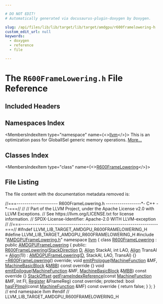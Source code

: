 ```yaml
---

# DO NOT EDIT!
# Automatically generated via docusaurus-plugin-doxygen by Doxygen.

slug: /api/files/lib/lib/target/lib/target/amdgpu/r600framelowering-h
custom_edit_url: null
keywords:
  - doxygen
  - reference
  - file

---
```





# The `R600FrameLowering.h` File Reference

<DoxygenPage pluginConfig={pluginConfig}>



## Included Headers

<IncludesList>
<IncludesListItem
  filePath="AMDGPUFrameLowering.h"
  permalink="/docs/api/files/lib/lib/target/lib/target/amdgpu/amdgpuframelowering-h"
  isLocal="true" />
</IncludesList>

## Namespaces Index

<MembersIndex>

<MembersIndexItem
  type="namespace"
  name={<><a href="/docs/api/namespaces/llvm">llvm</a></>}>
This is an optimization pass for GlobalISel generic memory operations. <a href="/docs/api/namespaces/llvm/#details">More...</a>
</MembersIndexItem>

</MembersIndex>

## Classes Index

<MembersIndex>

<MembersIndexItem
  type="class"
  name={<><a href="/docs/api/classes/llvm/r600framelowering">R600FrameLowering</a></>}>
</MembersIndexItem>

</MembersIndex>


## File Listing

The file content with the documentation metadata removed is:

<ProgramListing>

<Link id="l00001" /><CodeLine lineNumber="1"><Highlight kind="comment">//===--------------------- R600FrameLowering.h ------------------&#42;- C++ -&#42;-===//</Highlight><Highlight kind="normal"></Highlight></CodeLine>
<Link id="l00002" /><CodeLine lineNumber="2"><Highlight kind="normal"></Highlight><Highlight kind="comment">//</Highlight><Highlight kind="normal"></Highlight></CodeLine>
<Link id="l00003" /><CodeLine lineNumber="3"><Highlight kind="normal"></Highlight><Highlight kind="comment">// Part of the LLVM Project, under the Apache License v2.0 with LLVM Exceptions.</Highlight><Highlight kind="normal"></Highlight></CodeLine>
<Link id="l00004" /><CodeLine lineNumber="4"><Highlight kind="normal"></Highlight><Highlight kind="comment">// See https://llvm.org/LICENSE.txt for license information.</Highlight><Highlight kind="normal"></Highlight></CodeLine>
<Link id="l00005" /><CodeLine lineNumber="5"><Highlight kind="normal"></Highlight><Highlight kind="comment">// SPDX-License-Identifier: Apache-2.0 WITH LLVM-exception</Highlight><Highlight kind="normal"></Highlight></CodeLine>
<Link id="l00006" /><CodeLine lineNumber="6"><Highlight kind="normal"></Highlight><Highlight kind="comment">//</Highlight><Highlight kind="normal"></Highlight></CodeLine>
<Link id="l00007" /><CodeLine lineNumber="7"><Highlight kind="normal"></Highlight><Highlight kind="comment">//===----------------------------------------------------------------------===//</Highlight><Highlight kind="normal"></Highlight></CodeLine>
<Link id="l00008" /><CodeLine lineNumber="8"><Highlight kind="normal"></Highlight></CodeLine>
<Link id="l00009" /><CodeLine lineNumber="9"><Highlight kind="normal"></Highlight><Highlight kind="preprocessor">#ifndef LLVM&#95;LIB&#95;TARGET&#95;AMDGPU&#95;R600FRAMELOWERING&#95;H</Highlight><Highlight kind="normal"></Highlight></CodeLine>
<Link id="l00010" /><CodeLine lineNumber="10"><Highlight kind="normal"></Highlight><Highlight kind="preprocessor">#define LLVM&#95;LIB&#95;TARGET&#95;AMDGPU&#95;R600FRAMELOWERING&#95;H</Highlight><Highlight kind="normal"></Highlight></CodeLine>
<Link id="l00011" /><CodeLine lineNumber="11"><Highlight kind="normal"></Highlight></CodeLine>
<Link id="l00012" /><CodeLine lineNumber="12"><Highlight kind="normal"></Highlight><Highlight kind="preprocessor">#include &quot;<a href="/docs/api/files/lib/lib/target/lib/target/amdgpu/amdgpuframelowering-h">AMDGPUFrameLowering.h</a>&quot;</Highlight><Highlight kind="normal"></Highlight></CodeLine>
<Link id="l00013" /><CodeLine lineNumber="13"><Highlight kind="normal"></Highlight></CodeLine>
<Link id="l00014" /><CodeLine lineNumber="14"><Highlight kind="normal"></Highlight><Highlight kind="keyword">namespace </Highlight><Highlight kind="normal"><a href="/docs/api/namespaces/llvm">llvm</a> &#123;</Highlight></CodeLine>
<Link id="l00015" /><CodeLine lineNumber="15"><Highlight kind="normal"></Highlight></CodeLine>
<Link id="l00016" /><CodeLine lineNumber="16" lineLink="/docs/api/classes/llvm/r600framelowering"><Highlight kind="normal"></Highlight><Highlight kind="keyword">class </Highlight><Highlight kind="normal"><a href="/docs/api/classes/llvm/r600framelowering/#a044100e72ac7deeab87cf577a858b682">R600FrameLowering</a> : </Highlight><Highlight kind="keyword">public</Highlight><Highlight kind="normal"> <a href="/docs/api/classes/llvm/amdgpuframelowering/#a44927406cef05cf099a7cfffb4edd533">AMDGPUFrameLowering</a> &#123;</Highlight></CodeLine>
<Link id="l00017" /><CodeLine lineNumber="17"><Highlight kind="normal"></Highlight><Highlight kind="keyword">public</Highlight><Highlight kind="normal">:</Highlight></CodeLine>
<Link id="l00018" /><CodeLine lineNumber="18" lineLink="/docs/api/classes/llvm/r600framelowering/#a044100e72ac7deeab87cf577a858b682"><Highlight kind="normal">  <a href="/docs/api/classes/llvm/r600framelowering/#a044100e72ac7deeab87cf577a858b682">R600FrameLowering</a>(<a href="/docs/api/classes/llvm/targetframelowering/#a453c74e2daac0745b53f8b31c11fc50c">StackDirection</a> <a href="/docs/api/files/lib/lib/ir/builtingcs-cpp/#a6a9f043784cf87001c84980afa76da82">D</a>, <a href="/docs/api/structs/llvm/align">Align</a> StackAl, </Highlight><Highlight kind="keywordtype">int</Highlight><Highlight kind="normal"> LAO,</Highlight></CodeLine>
<Link id="l00019" /><CodeLine lineNumber="19"><Highlight kind="normal">                    <a href="/docs/api/structs/llvm/align">Align</a> TransAl = <a href="/docs/api/structs/llvm/align">Align</a>(1))</Highlight></CodeLine>
<Link id="l00020" /><CodeLine lineNumber="20"><Highlight kind="normal">      : <a href="/docs/api/classes/llvm/amdgpuframelowering/#a44927406cef05cf099a7cfffb4edd533">AMDGPUFrameLowering</a>(<a href="/docs/api/files/lib/lib/ir/builtingcs-cpp/#a6a9f043784cf87001c84980afa76da82">D</a>, StackAl, LAO, TransAl) &#123;&#125;</Highlight></CodeLine>
<Link id="l00021" /><CodeLine lineNumber="21" lineLink="/docs/api/classes/llvm/r600framelowering/#a0a44227583151a715a99bf5e0efb372c"><Highlight kind="normal">  <a href="/docs/api/classes/llvm/r600framelowering/#a0a44227583151a715a99bf5e0efb372c">~R600FrameLowering</a>() </Highlight><Highlight kind="keyword">override</Highlight><Highlight kind="normal">;</Highlight></CodeLine>
<Link id="l00022" /><CodeLine lineNumber="22"><Highlight kind="normal"></Highlight></CodeLine>
<Link id="l00023" /><CodeLine lineNumber="23" lineLink="/docs/api/classes/llvm/r600framelowering/#a71d91c6f86a6d1027e6214f935b94f10"><Highlight kind="normal">  </Highlight><Highlight kind="keywordtype">void</Highlight><Highlight kind="normal"> <a href="/docs/api/classes/llvm/r600framelowering/#a71d91c6f86a6d1027e6214f935b94f10">emitPrologue</a>(<a href="/docs/api/classes/llvm/machinefunction">MachineFunction</a> &amp;MF,</Highlight></CodeLine>
<Link id="l00024" /><CodeLine lineNumber="24"><Highlight kind="normal">                    <a href="/docs/api/classes/llvm/machinebasicblock">MachineBasicBlock</a> &amp;<a href="/docs/api/files/lib/lib/target/lib/target/arm/armslshardening-cpp/#a5958512eae2979bd2eb383977996a600">MBB</a>)</Highlight><Highlight kind="keyword"> const override </Highlight><Highlight kind="normal">&#123;&#125;</Highlight></CodeLine>
<Link id="l00025" /><CodeLine lineNumber="25" lineLink="/docs/api/classes/llvm/r600framelowering/#acf4e313089f0b7b9e413ec9948e2ae95"><Highlight kind="normal">  </Highlight><Highlight kind="keywordtype">void</Highlight><Highlight kind="normal"> <a href="/docs/api/classes/llvm/r600framelowering/#acf4e313089f0b7b9e413ec9948e2ae95">emitEpilogue</a>(<a href="/docs/api/classes/llvm/machinefunction">MachineFunction</a> &amp;MF,</Highlight></CodeLine>
<Link id="l00026" /><CodeLine lineNumber="26"><Highlight kind="normal">                    <a href="/docs/api/classes/llvm/machinebasicblock">MachineBasicBlock</a> &amp;<a href="/docs/api/files/lib/lib/target/lib/target/arm/armslshardening-cpp/#a5958512eae2979bd2eb383977996a600">MBB</a>)</Highlight><Highlight kind="keyword"> const override </Highlight><Highlight kind="normal">&#123;&#125;</Highlight></CodeLine>
<Link id="l00027" /><CodeLine lineNumber="27"><Highlight kind="normal">  <a href="/docs/api/classes/llvm/stackoffset">StackOffset</a> <a href="/docs/api/classes/llvm/r600framelowering/#a7829220a3eab94d3ec786598ab48da83">getFrameIndexReference</a>(</Highlight><Highlight kind="keyword">const</Highlight><Highlight kind="normal"> <a href="/docs/api/classes/llvm/machinefunction">MachineFunction</a> &amp;MF, </Highlight><Highlight kind="keywordtype">int</Highlight><Highlight kind="normal"> FI,</Highlight></CodeLine>
<Link id="l00028" /><CodeLine lineNumber="28"><Highlight kind="normal">                                     <a href="/docs/api/classes/llvm/register">Register</a> &amp;FrameReg) </Highlight><Highlight kind="keyword">const override</Highlight><Highlight kind="normal">;</Highlight></CodeLine>
<Link id="l00029" /><CodeLine lineNumber="29"><Highlight kind="normal"></Highlight></CodeLine>
<Link id="l00030" /><CodeLine lineNumber="30"><Highlight kind="normal"></Highlight><Highlight kind="keyword">protected</Highlight><Highlight kind="normal">:</Highlight></CodeLine>
<Link id="l00031" /><CodeLine lineNumber="31" lineLink="/docs/api/classes/llvm/r600framelowering/#a2750c987a78a6acb3153211837a7c56a"><Highlight kind="normal">  </Highlight><Highlight kind="keywordtype">bool</Highlight><Highlight kind="normal"> <a href="/docs/api/classes/llvm/r600framelowering/#a2750c987a78a6acb3153211837a7c56a">hasFPImpl</a>(</Highlight><Highlight kind="keyword">const</Highlight><Highlight kind="normal"> <a href="/docs/api/classes/llvm/machinefunction">MachineFunction</a> &amp;MF)</Highlight><Highlight kind="keyword"> const override </Highlight><Highlight kind="normal">&#123; </Highlight><Highlight kind="keywordflow">return</Highlight><Highlight kind="normal"> </Highlight><Highlight kind="keyword">false</Highlight><Highlight kind="normal">; &#125;</Highlight></CodeLine>
<Link id="l00032" /><CodeLine lineNumber="32"><Highlight kind="normal">&#125;;</Highlight></CodeLine>
<Link id="l00033" /><CodeLine lineNumber="33"><Highlight kind="normal"></Highlight></CodeLine>
<Link id="l00034" /><CodeLine lineNumber="34"><Highlight kind="normal">&#125; </Highlight><Highlight kind="comment">// end namespace llvm</Highlight><Highlight kind="normal"></Highlight></CodeLine>
<Link id="l00035" /><CodeLine lineNumber="35"><Highlight kind="normal"></Highlight></CodeLine>
<Link id="l00036" /><CodeLine lineNumber="36"><Highlight kind="normal"></Highlight><Highlight kind="preprocessor">#endif </Highlight><Highlight kind="comment">// LLVM&#95;LIB&#95;TARGET&#95;AMDGPU&#95;R600FRAMELOWERING&#95;H</Highlight><Highlight kind="normal"></Highlight></CodeLine>

</ProgramListing>


</DoxygenPage>
